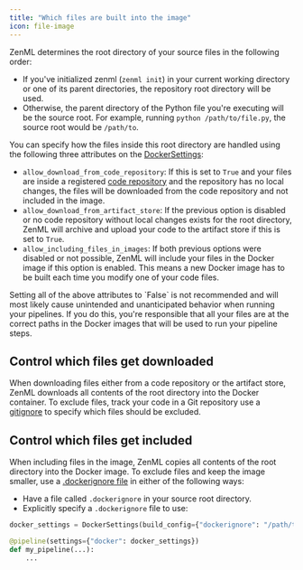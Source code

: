 ```yaml
---
title: "Which files are built into the image"
icon: file-image
---
```


ZenML determines the root directory of your source files in the following order:

* If you've initialized zenml (`zenml init`) in your current working directory or one of its parent directories, the repository root directory will be used.
* Otherwise, the parent directory of the Python file you're executing will be the source root. For example, running `python /path/to/file.py`, the source root would be `/path/to`.

You can specify how the files inside this root directory are handled using the following three attributes on the [DockerSettings](https://sdkdocs.zenml.io/latest/core%5Fcode%5Fdocs/core-config/#zenml.config.docker%5Fsettings.DockerSettings):

* `allow_download_from_code_repository`: If this is set to `True` and your files are inside a registered [code repository](/versions/0.66.0/how-to/setting-up-a-project-repository/connect-your-git-repository) and the repository has no local changes, the files will be downloaded from the code repository and not included in the image.
* `allow_download_from_artifact_store`: If the previous option is disabled or no code repository without local changes exists for the root directory, ZenML will archive and upload your code to the artifact store if this is set to `True`.
* `allow_including_files_in_images`: If both previous options were disabled or not possible, ZenML will include your files in the Docker image if this option is enabled. This means a new Docker image has to be built each time you modify one of your code files.

<Info>
    Setting all of the above attributes to `False` is not recommended and will most likely cause unintended and unanticipated behavior when running your pipelines. If you do this, you're responsible that all your files are at the correct paths in the Docker images that will be used to run your pipeline steps.
</Info>

## Control which files get downloaded

When downloading files either from a code repository or the artifact store, ZenML downloads all contents of the root directory into the Docker container. To exclude files, track your code in a Git repository use a [gitignore](https://git-scm.com/docs/gitignore/en) to specify which files should be excluded.

## Control which files get included

When including files in the image, ZenML copies all contents of the root directory into the Docker image. To exclude files and keep the image smaller, use a [.dockerignore file](https://docs.docker.com/engineversions/0.66.0/reference/builder/#dockerignore-file) in either of the following ways:

* Have a file called `.dockerignore` in your source root directory.
* Explicitly specify a `.dockerignore` file to use:

```py
docker_settings = DockerSettings(build_config={"dockerignore": "/path/to/.dockerignore"})

@pipeline(settings={"docker": docker_settings})
def my_pipeline(...):
    ...
```
